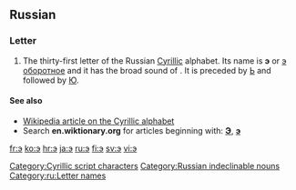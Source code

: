 {{also|Appendix:Variations of "e"}}
{{also|ဒ}}
==Russian==

===Letter===
{{infl|ru|letter|sc=Cyrl|lower case||upper case|Э}}

# The thirty-first letter of the Russian [[Cyrillic]] alphabet. Its name is '''э''' {{IPAchar|(ɛ)}} or [[э оборотное]] {{IPAchar|(ɛ oborótnoje, or "backwards ɛ")}} and it has the broad sound of '''{{IPAchar|ɛ}}'''. It is preceded by [[ь|Ь]] and followed by [[ю|Ю]].

====See also====
* [[w:Cyrillic alphabet|Wikipedia article on the Cyrillic alphabet]]
* Search '''en.wiktionary.org''' for articles beginning with: '''[http://en.wiktionary.org/w/index.php?title=Special%3AAllpages&from=%D0%AD&namespace=0 Э]''', '''[http://en.wiktionary.org/w/index.php?title=Special%3AAllpages&from=%D1%8D&namespace=0 э]'''

[[Category:Cyrillic script characters]]
[[Category:Russian indeclinable nouns]]
[[Category:ru:Letter names]]

[[fr:э]]
[[ko:э]]
[[hr:э]]
[[ja:э]]
[[ru:э]]
[[fi:э]]
[[sv:э]]
[[vi:э]]